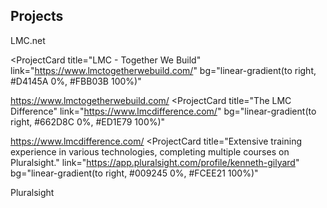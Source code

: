 ## Projects
<ProjectCard
title="LMC.net - Official Website of LMC"
link="https://wwww.lmc.net"
bg="linear-gradient(to right, #009245 0%, #FCEE21 100%)">
LMC.net
</ProjectCard>

<ProjectCard
  title="LMC - Together We Build"
  link="https://www.lmctogetherwebuild.com/"
  bg="linear-gradient(to right, #D4145A 0%, #FBB03B 100%)"
>
 https://www.lmctogetherwebuild.com/
</ProjectCard>
<ProjectCard
  title="The LMC Difference"
  link="https://www.lmcdifference.com/"
  bg="linear-gradient(to right, #662D8C 0%, #ED1E79 100%)"
>
https://www.lmcdifference.com/
</ProjectCard>
<ProjectCard
  title="Extensive training experience in various technologies, completing multiple courses on Pluralsight."
  link="https://app.pluralsight.com/profile/kenneth-gilyard"
  bg="linear-gradient(to right, #009245 0%, #FCEE21 100%)"
>
  Pluralsight 
</ProjectCard>

